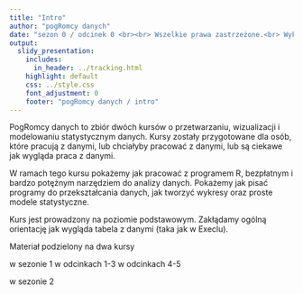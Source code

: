 ```yaml
---
title: "Intro"
author: "pogRomcy danych"
date: "sezon 0 / odcinek 0 <br><br> Wszelkie prawa zastrzeżone.<br> Wykorzystanie możliwe wyłącznie za zgodą autora.  <br><br><br><br>Naciśnij `A` by zamienić slajdy na ciągły tekst. <br> Naciśnij `T` by wyświetlić spis treści."
output:
  slidy_presentation:
    includes:
      in_header: ../tracking.html
    highlight: default
    css: ../style.css
    font_adjustment: 0
    footer: "pogRomcy danych / intro"
---
```


PogRomcy danych to zbiór dwóch kursów o przetwarzaniu, wizualizacji i modelowaniu statystycznym danych.
Kursy zostały przygotowane dla osób, które pracują z danymi, lub chciałyby pracować z danymi, lub są ciekawe jak wygląda praca z danymi.

W ramach tego kursu pokażemy jak pracować z programem R, bezpłatnym i bardzo potężnym narzędziem do analizy danych. 
Pokażemy jak pisać programy do przekształcania danych, jak tworzyć wykresy oraz proste modele statystyczne.

Kurs jest prowadzony na poziomie podstawowym. Zakłądamy ogólną orientację jak wygląda tabela z danymi (taka jak w Execlu).


Materiał podzielony na dwa kursy

w sezonie 1
 w odcinkach 1-3
 w odcinkach 4-5

w sezonie 2



